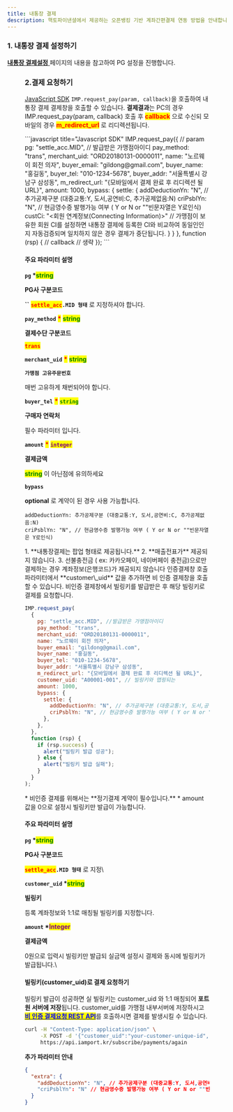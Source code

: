 ```yaml
---
title: 내통장 결제
description: 핵토파이낸셜에서 제공하는 오픈뱅킹 기반 계좌간편결제 연동 방법을 안내합니다.
---
```



### 1. 내통장 결제 설정하기

[**내통장 결제설정** ](../../../ready/2.-pg/payment-gateway/settle/undefined)페이지의 내용을 참고하여 PG 설정을 진행합니다.

<Figure src="/gitbook-assets/ko/image (111).png" />

### 2.결제 요청하기

[JavaScript SDK](../../../sdk/javascript-sdk-old/readme) `IMP.request_pay(param, callback)`을 호출하여 내통장 결제 결제창을 호출할 수 있습니다.
**결제결과**는 PC의 경우 IMP.request_pay(param, callback) 호출 후 <mark style="color:red;">**callback**</mark> 으로 수신되 모바일의 경우 <mark style="color:red;">**m_redirect_url**</mark> 로 리디렉션됩니다.

<Tabs>
<Tab title="인증결제창 요청">
```javascript title="Javascript SDK"
IMP.request_pay({ // param
  pg: "settle_acc.MID", // 발급받은 가맹점아이디  
  pay_method: "trans",
  merchant_uid: "ORD20180131-0000011",
  name: "노르웨이 회전 의자",
  buyer_email: "gildong@gmail.com",
  buyer_name: "홍길동",
  buyer_tel: "010-1234-5678", 
  buyer_addr: "서울특별시 강남구 삼성동",
  m_redirect_url: "{모바일에서 결제 완료 후 리디렉션 될 URL}",
  amount: 1000,
  bypass: {
    settle: {
      addDeductionYn: "N", // 추가공제구분 (대중교통:Y, 도서,공연비:C, 추가공제없음:N)
      criPsblYn: "N", // 현금영수증 발행가능 여부 ( Y or N or ""빈문자열은 Y로인식)
      custCi: "<회원 연계정보(Connecting Information)>" // 가맹점이 보유한 회원 CI를 설정하면 내통장 결제에 등록한 CI와 비교하여 동일인인지 자동검증되며 일치하지 않은 경우 결제가 중단됩니다.
    }
  }
}, function (rsp) { // callback
  // 생략
});
```

#### 주요 파라미터 설명

**`pg` \***<mark style="color:green;">**string**</mark>

**PG사 구분코드**

**``** <mark style="color:red;">**`settle_acc`**</mark>**`.MID 형태`** 로 지정하셔야 합니다.

**`pay_method`** <mark style="color:red;">**\***</mark> <mark style="color:green;">**string**</mark>

**결제수단 구분코드**

<mark style="color:red;">**`trans`**</mark>

**`merchant_uid`** <mark style="color:red;">**\***</mark> <mark style="color:green;">**string**</mark>

**`가맹점 고유주문번호`**

매번 고유하게 채번되어야 합니다.

**`buyer_tel`** <mark style="color:red;">**\***</mark> <mark style="color:green;">**`string`**</mark>

**구매자 연락처**

필수 파라미터 입니다.

**`amount`** <mark style="color:red;">**\***</mark> <mark style="color:purple;">**`integer`**</mark>

**결제금액**

<mark style="color:green;">**string**</mark> 이 아닌점에 유의하세요

**`bypass`**

**optional** 로 계약이 된 경우 사용 가능합니다.

```
addDeductionYn: 추가공제구분 (대중교통:Y, 도서,공연비:C, 추가공제없음:N)
criPsblYn: "N", // 현금영수증 발행가능 여부 ( Y or N or ""빈문자열은 Y로인식)
```

<Hint style="danger">
1. **내통장결제는 팝업 형태로 제공됩니다.**
2. **매출전표가** 제공되지 않습니다.
3. 선불충전금 ( ex: 카카오페이, 네이버페이 충전금)으로만 결제하는 경우 계좌정보(은행코드)가 제공되지 않습니다

</Hint>

</Tab>

<Tab title="비인증 결제 요청">
인증결제창 호출 파라미터에서 **customer\_uid** 값을 추가하면 비 인증 결제창을 호출할 수 있습니다. 비인증 결제창에서 빌링키를 발급받은 후 해당 빌링키로 결제를 요청합니다.

```javascript title="Javascript SDK"
IMP.request_pay(
  {
    pg: "settle_acc.MID", //발급받은 가맹점아이디
    pay_method: "trans",
    merchant_uid: "ORD20180131-0000011",
    name: "노르웨이 회전 의자",
    buyer_email: "gildong@gmail.com",
    buyer_name: "홍길동",
    buyer_tel: "010-1234-5678",
    buyer_addr: "서울특별시 강남구 삼성동",
    m_redirect_url: "{모바일에서 결제 완료 후 리디렉션 될 URL}",
    customer_uid: "A00001-001", // 빌링키와 맵핑되는
    amount: 1000,
    bypass: {
      settle: {
        addDeductionYn: "N", // 추가공제구분 (대중교통:Y, 도서,공연비:C, 추가공제없음:N)
        criPsblYn: "N", // 현금영수증 발행가능 여부 ( Y or N or ""빈문자열은 Y로인식)
      },
    },
  },
  function (rsp) {
    if (rsp.success) {
      alert("빌링키 발급 성공");
    } else {
      alert("빌링키 발급 실패");
    }
  }
);
```

<Hint style="info">
* 비인증 결제를 위해서는 **정기결제 계약이 필수입니다.**
* amount 값을 0으로 설정시 빌링키만 발급이 가능합니다.

</Hint>

#### 주요 파라미터 설명

**`pg` \***<mark style="color:green;">**string**</mark>

**PG사 구분코드**

<mark style="color:red;">**`settle_acc`**</mark>**`.MID 형태`** 로 지정\\

**`customer_uid` \***<mark style="color:green;">**string**</mark>

**빌링키**

등록 계좌정보와 1:1로 매칭될 빌링키를 지정합니다.

**`amount` \***<mark style="color:purple;">**Integer**</mark>

**결제금액**

0원으로 입력시 빌링키만 발급되 실금액 설정시 결제와 동시에 빌링키가 발급됩니다.\\

#### 빌링키(customer_uid)로 결제 요청하기

빌링키 발급이 성공하면 실 빌링키는 customer_uid 와 1:1 매칭되어 **포트원 서버에 저장**됩니다. customer_uid를 가맹점 내부서버에 저장하시고 [<mark style="color:blue;">**비 인증 결제요청 REST API**</mark>](../../../api/api-4/api)를 호출하시면 결제를 발생시킬 수 있습니다.

```sh title="server-side"
curl -H "Content-Type: application/json" \
     -X POST -d '{"customer_uid":"your-customer-unique-id", "merchant_uid":"order_id_8237352", "amount":3000}' \
     https://api.iamport.kr/subscribe/payments/again
```

**추가 파라미터 안내**

```json
{
  "extra": {
    "addDeductionYn": "N", // 추가공제구분 (대중교통:Y, 도서,공연비:C, 추가공제없음:N)
    "criPsblYn": "N" // 현금영수증 발행가능 여부 ( Y or N or ""빈문자열은 Y로인식)
  }
}
```

</Tab>
</Tabs>
